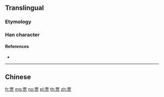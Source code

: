 {{character info/new}}
{{also|賈}}
==Translingual==

===Etymology===
{{Han simp|賈|f=貝|t=贝}}

===Han character===
{{Han char|rn=154|rad=贝|as=06|sn=10|four=|canj=MWBO|ids=⿱覀贝}}

====References====
* {{Han ref|kx=1213.211|hdz=63638.010|uh=8D3E}}

----

==Chinese==
{{zh-see|賈}}

[[fr:贾]]
[[mg:贾]]
[[no:贾]]
[[pl:贾]]
[[th:贾]]
[[zh:贾]]